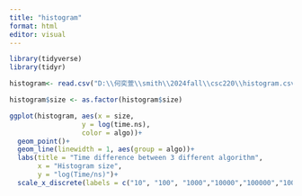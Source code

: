 ---
title: "histogram"
format: html
editor: visual
---

```{r, include = FALSE}
library(tidyverse)
library(tidyr)

histogram<- read.csv("D:\\何奕萱\\smith\\2024fall\\csc220\\histogram.csv")
```

```{r}
histogram$size <- as.factor(histogram$size)

ggplot(histogram, aes(x = size,
                  y = log(time.ns),
                  color = algo))+
  geom_point()+
  geom_line(linewidth = 1, aes(group = algo))+
  labs(title = "Time difference between 3 different algorithm",
       x = "Histogram size",
       y = "log(Time/ns)")+
  scale_x_discrete(labels = c("10", "100", "1000","10000","100000","1000000"))
```
